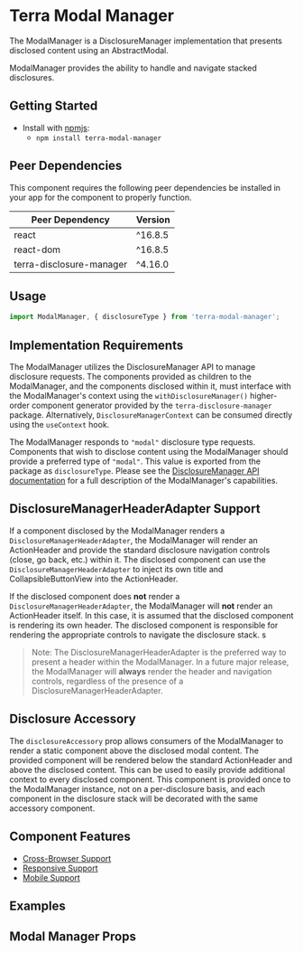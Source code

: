 


<Badge />

# Terra Modal Manager

The ModalManager is a DisclosureManager implementation that presents disclosed content using an AbstractModal.

ModalManager provides the ability to handle and navigate stacked disclosures.

## Getting Started

- Install with [npmjs](https://www.npmjs.com):
  - `npm install terra-modal-manager`

<!-- AUTO-GENERATED-CONTENT:START Peer Dependencies -->
## Peer Dependencies

This component requires the following peer dependencies be installed in your app for the component to properly function.

| Peer Dependency | Version |
|-|-|
| react | ^16.8.5 |
| react-dom | ^16.8.5 |
| terra-disclosure-manager | ^4.16.0 |

<!-- AUTO-GENERATED-CONTENT:END -->

## Usage
```jsx
import ModalManager, { disclosureType } from 'terra-modal-manager';
```

## Implementation Requirements

The ModalManager utilizes the DisclosureManager API to manage disclosure requests. The components provided as children to the ModalManager, and the components disclosed within it, must interface with the ModalManager's context using the `withDisclosureManager()` higher-order component generator provided by the `terra-disclosure-manager` package. Alternatively, `DisclosureManagerContext` can be consumed directly using the `useContext` hook.

The ModalManager responds to `"modal"` disclosure type requests. Components that wish to disclose content using the ModalManager should provide a preferred type of `"modal"`. This value is exported from the package as `disclosureType`. Please see the [DisclosureManager API documentation](https://engineering.cerner.com/terra-ui/#/components/terra-disclosure-manager/disclosure-manager/disclosure-manager-api) for a full description of the ModalManager's capabilities.

## DisclosureManagerHeaderAdapter Support

If a component disclosed by the ModalManager renders a `DisclosureManagerHeaderAdapter`, the ModalManager will render an ActionHeader and provide the standard disclosure navigation controls (close, go back, etc.) within it. The disclosed component can use the `DisclosureManagerHeaderAdapter` to inject its own title and CollapsibleButtonView into the ActionHeader.

If the disclosed component does **not** render a `DisclosureManagerHeaderAdapter`, the ModalManager will **not** render an ActionHeader itself. In this case, it is assumed that the disclosed component is rendering its own header. The disclosed component is responsible for rendering the appropriate controls to navigate the disclosure stack.
s
> Note: The DisclosureManagerHeaderAdapter is the preferred way to present a header within the ModalManager. In a future major release, the ModalManager will **always** render the header and navigation controls, regardless of the presence of a DisclosureManagerHeaderAdapter.

## Disclosure Accessory

The `disclosureAccessory` prop allows consumers of the ModalManager to render a static component above the disclosed modal content. The provided component will be rendered below the standard ActionHeader and above the disclosed content. This can be used to easily provide additional context to every disclosed component. This component is provided once to the ModalManager instance, not on a per-disclosure basis, and each component in the disclosure stack will be decorated with the same accessory component.

## Component Features

* [Cross-Browser Support](https://engineering.cerner.com/terra-ui/about/terra-ui/component-standards#cross-browser-support)
* [Responsive Support](https://engineering.cerner.com/terra-ui/about/terra-ui/component-standards#responsive-support)
* [Mobile Support](https://engineering.cerner.com/terra-ui/about/terra-ui/component-standards#mobile-support)

## Examples
<ModalManagerExample title='Example' />
<ModalManagerExample showDisclosureAccessory title='Disclosure Accessory Example' />

## Modal Manager Props
<ModalManagerPropsTable />
